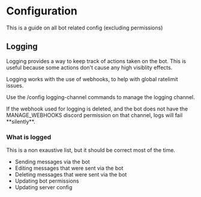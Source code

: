 
# Configuration

This is a guide on all bot related config (excluding permissions)

## Logging

Logging provides a way to keep track of actions taken on the bot. This is useful because some actions don't cause any high visiblity effects.

Logging works with the use of webhooks, to help with global ratelimit issues.

Use the <InlineCode>/config logging-channel</InlineCode> commands to manage the logging channel.

<Hint type="warn">
  If the webhook used for logging is deleted, and the bot does not have the
  <InlineCode>MANAGE_WEBHOOKS</InlineCode> discord permission on that channel, logs
  will fail **silently**.
</Hint>

### What is logged

<Hint type="info">
  This is a non exaustive list, but it should be correct most of the time.
</Hint>

- Sending messages via the bot
- Editing messages that were sent via the bot
- Deleting messages that were sent via the bot
- Updating bot permissions
- Updating server config
